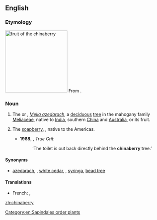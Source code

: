 ==English==
{{wikipedia}}
===Etymology===
[[Image:Chinaberries1.jpg|thumb|right|200px|fruit of the '''chinaberry''']]
From {{compound|China|berry|lang=en}}.

===Noun===
{{en-noun|chinaberries}}

# {{lb|en|US}} The {{vern|China tree}} or {{vern|azedarac}}, ''[[Melia azedarach]]'', a [[deciduous]] [[tree]] in the mahogany family [[Meliaceae]], native to [[India]], southern [[China]] and [[Australia]], or its fruit.
# {{lb|en|US}} The [[soapberry]], {{taxlink|Sapindus saponaria|species|noshow=1}}, native to the Americas.
#*'''1968''', {{w|Charles Portis}}, ''True Grit'':
#*:‘The toilet is out back directly behind the '''chinaberry''' tree.’

====Synonyms====
* {{sense|Melia azedarach}} [[azedarach]], {{vern|Persian lilac}}, [[white cedar]], {{vern|cape lilac}}, [[syringa]], [[bead tree]]

====Translations====
{{trans-top|tree, ''Melia azedarach''}}
* French: {{t+|fr|lilas de Perse|m}}, {{t+|fr|azédarach|m}}
{{trans-mid}}
{{trans-bottom}}

{{trans-see|soapberry}}
[[Category:en:Sapindales order plants]]

[[zh:chinaberry]]